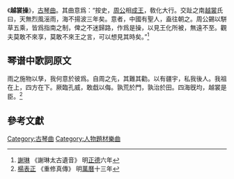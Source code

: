《'''越裳操'''》，[[古琴曲|古琴曲]]。其曲意爲：“按史，[[周公旦|周公]]相[[周成王|成王]]，敎化大行。交趾之南[[越裳|越裳]]氏曰，天無烈風滛雨，海不揚波三年矣。意者，中國有聖人，盍往朝之。周公錫以駢草五乘，皆爲指南之制，俾之不迷歸路，作爲是操，以見王化所被，無遠不至。觀夫莫敢不來享，莫敢不來王之言，可以想見其時矣。”<ref> [[謝琳|謝琳]] 《謝琳太古遺音》 明[[正德_(明朝)|正德]]六年</ref>

==琴谱中歌詞原文==
雨之施物以孳，我何意於彼爲。自周之先，其難其勸。以有疆宇，私我後人。我祖在上，四方在下。厥臨孔威，敢戱以侮。孰荒於門，孰治於田。四海旣均，越裳是臣。<ref> [[楊表正|楊表正]] 《重修真傳》 明[[萬曆|萬曆]]十三年</ref>

==參考文獻==
{{reflist}}

[[Category:古琴曲|Category:古琴曲]]
[[Category:人物題材樂曲|Category:人物題材樂曲]]